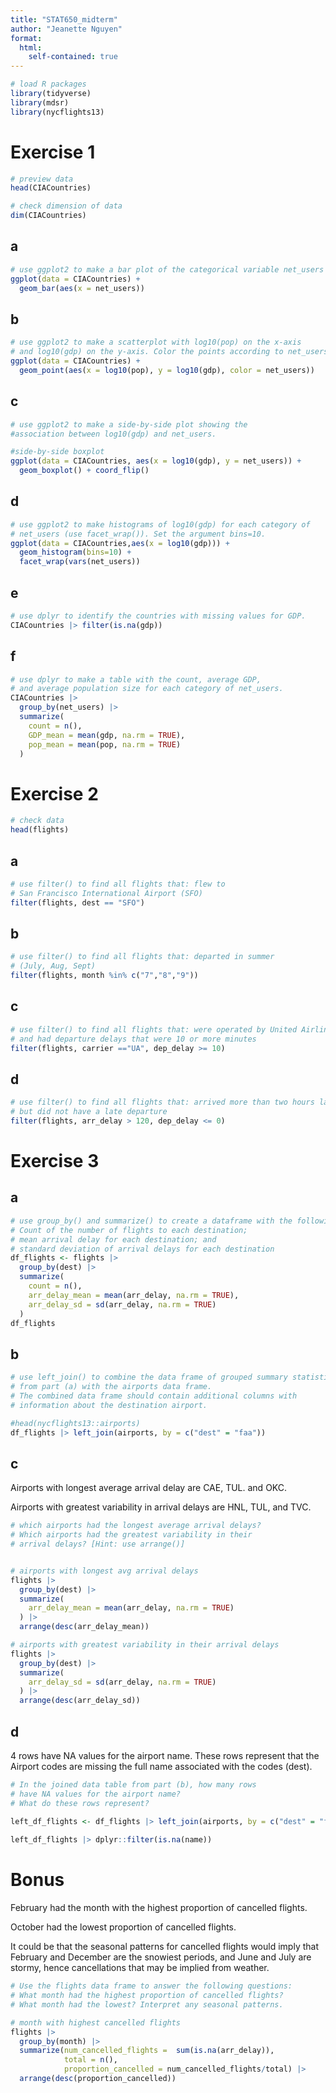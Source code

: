 ```yaml
---
title: "STAT650_midterm"
author: "Jeanette Nguyen"
format: 
  html:
    self-contained: true
---
```



```r
# load R packages
library(tidyverse)
library(mdsr)
library(nycflights13)
```

# Exercise 1

```r
# preview data
head(CIACountries)
```


```r
# check dimension of data
dim(CIACountries)
```

## a
```r
# use ggplot2 to make a bar plot of the categorical variable net_users
ggplot(data = CIACountries) +
  geom_bar(aes(x = net_users))
```

## b
```r
# use ggplot2 to make a scatterplot with log10(pop) on the x-axis 
# and log10(gdp) on the y-axis. Color the points according to net_users.
ggplot(data = CIACountries) +
  geom_point(aes(x = log10(pop), y = log10(gdp), color = net_users))
```


## c
```r
# use ggplot2 to make a side-by-side plot showing the 
#association between log10(gdp) and net_users.

#side-by-side boxplot
ggplot(data = CIACountries, aes(x = log10(gdp), y = net_users)) +
  geom_boxplot() + coord_flip()
```


## d
```r
# use ggplot2 to make histograms of log10(gdp) for each category of
# net_users (use facet_wrap()). Set the argument bins=10.
ggplot(data = CIACountries,aes(x = log10(gdp))) +
  geom_histogram(bins=10) +
  facet_wrap(vars(net_users))
```


## e
```r
# use dplyr to identify the countries with missing values for GDP.
CIACountries |> filter(is.na(gdp))
```


## f
```r
# use dplyr to make a table with the count, average GDP, 
# and average population size for each category of net_users.
CIACountries |>
  group_by(net_users) |>
  summarize(
    count = n(),
    GDP_mean = mean(gdp, na.rm = TRUE),
    pop_mean = mean(pop, na.rm = TRUE)
  )
```


# Exercise 2
```r
# check data
head(flights)
```


## a
```r
# use filter() to find all flights that: flew to 
# San Francisco International Airport (SFO)
filter(flights, dest == "SFO")
```

## b
```r
# use filter() to find all flights that: departed in summer 
# (July, Aug, Sept)
filter(flights, month %in% c("7","8","9"))
```

## c
```r
# use filter() to find all flights that: were operated by United Airlines,
# and had departure delays that were 10 or more minutes
filter(flights, carrier =="UA", dep_delay >= 10)
```

## d
```r
# use filter() to find all flights that: arrived more than two hours late,
# but did not have a late departure
filter(flights, arr_delay > 120, dep_delay <= 0)
```


# Exercise 3

## a 
```r
# use group_by() and summarize() to create a dataframe with the following columns: 
# Count of the number of flights to each destination; 
# mean arrival delay for each destination; and 
# standard deviation of arrival delays for each destination
df_flights <- flights |>
  group_by(dest) |>
  summarize(
    count = n(),
    arr_delay_mean = mean(arr_delay, na.rm = TRUE),
    arr_delay_sd = sd(arr_delay, na.rm = TRUE)
  )
df_flights
```


## b
```r
# use left_join() to combine the data frame of grouped summary statistics
# from part (a) with the airports data frame. 
# The combined data frame should contain additional columns with
# information about the destination airport. 

#head(nycflights13::airports)
df_flights |> left_join(airports, by = c("dest" = "faa"))
```

## c
Airports with longest average arrival delay are CAE, TUL. and OKC. \

Airports with greatest variability in arrival delays are HNL, TUL, and TVC.
```r
# which airports had the longest average arrival delays? 
# Which airports had the greatest variability in their 
# arrival delays? [Hint: use arrange()]


# airports with longest avg arrival delays
flights |>
  group_by(dest) |>
  summarize(
    arr_delay_mean = mean(arr_delay, na.rm = TRUE)
  ) |>
  arrange(desc(arr_delay_mean))

# airports with greatest variability in their arrival delays
flights |>
  group_by(dest) |>
  summarize(
    arr_delay_sd = sd(arr_delay, na.rm = TRUE)
  ) |>
  arrange(desc(arr_delay_sd))
```


## d
4 rows have NA values for the airport name. These rows represent that the Airport codes are missing the full name associated with the codes (dest).
```r
# In the joined data table from part (b), how many rows 
# have NA values for the airport name? 
# What do these rows represent?

left_df_flights <- df_flights |> left_join(airports, by = c("dest" = "faa")) 
  
left_df_flights |> dplyr::filter(is.na(name))
```


# Bonus
February had the month with the highest proportion of cancelled flights. \

October had the lowest proportion of cancelled flights. \

It could be that the seasonal patterns for cancelled flights would imply that February and December are the snowiest periods, and June and July are stormy, hence cancellations that may be implied from weather.
```r
# Use the flights data frame to answer the following questions:
# What month had the highest proportion of cancelled flights?
# What month had the lowest? Interpret any seasonal patterns.

# month with highest cancelled flights
flights |> 
  group_by(month) |>
  summarize(num_cancelled_flights =  sum(is.na(arr_delay)),
            total = n(),
            proportion_cancelled = num_cancelled_flights/total) |>
  arrange(desc(proportion_cancelled)) 



```

